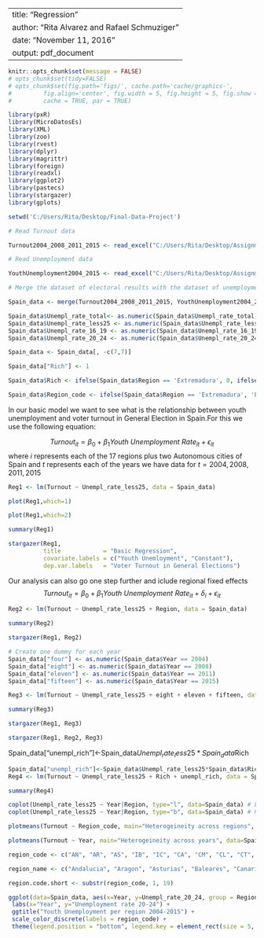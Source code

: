 
---
title: "Regression"
author: "Rita Alvarez and Rafael Schmuziger"
date: "November 11, 2016"
output: pdf_document
---

```r
knitr::opts_chunk$set(message = FALSE)
# opts_chunk$set(tidy=FALSE)
# opts_chunk$set(fig.path='figs/', cache.path='cache/graphics-', 
#         fig.align='center', fig.width = 5, fig.height = 5, fig.show = 'hold',
#         cache = TRUE, par = TRUE)
```

```r
library(pxR)
library(MicroDatosEs)
library(XML)
library(zoo)
library(rvest)
library(dplyr)
library(magrittr)
library(foreign)
library(readxl)
library(ggplot2)
library(pastecs)
library(stargazer)
library(gplots)
```


```r
setwd('C:/Users/Rita/Desktop/Final-Data-Project')
```

```r
# Read Turnout data

Turnout2004_2008_2011_2015 <- read_excel("C:/Users/Rita/Desktop/Assignment-3/ElectionsResult_2015_2011_2008_2004.xlsx", col_names = TRUE)
```

```r
# Read Unemployment data

YouthUnemployment2004_2015 <- read_excel("C:/Users/Rita/Desktop/Assignment-3/YouthUnemployment2015_2011_2008_2004.xlsx", col_names = TRUE)
```

```r
# Merge the dataset of electoral results with the dataset of unemployment rates. Change columns as numeric and clean one column

Spain_data <- merge(Turnout2004_2008_2011_2015, YouthUnemployment2004_2015, by=c("Region","Year"), all=TRUE)

Spain_data$Unempl_rate_total<- as.numeric(Spain_data$Unempl_rate_total)
Spain_data$Unempl_rate_less25 <- as.numeric(Spain_data$Unempl_rate_less25)
Spain_data$Unempl_rate_16_19 <- as.numeric(Spain_data$Unempl_rate_16_19)
Spain_data$Unempl_rate_20_24 <- as.numeric(Spain_data$Unempl_rate_20_24)

Spain_data <- Spain_data[, -c(7,7)]

Spain_data["Rich"] <- 1 

Spain_data$Rich <- ifelse(Spain_data$Region == 'Extremadura', 0, ifelse(Spain_data$Region == 'Castilla_la_Mancha', 0, ifelse(Spain_data$Region == 'Murcia', 0, ifelse(Spain_data$Region == 'Canarias', 0, ifelse(Spain_data$Region == 'Galicia', 0, ifelse(Spain_data$Region == 'Comunitat_Valenciana', 0, ifelse(Spain_data$Region == 'Melilla', 0, ifelse(Spain_data$Region == 'Asturias', 0, ifelse(Spain_data$Region == 'Ceuta', 0, ifelse(Spain_data$Region == 'Castilla_y_Leon', 0, ifelse(Spain_data$Region == 'Andalucia', 0, 1)))))))))))

Spain_data$Region_code <- ifelse(Spain_data$Region == 'Extremadura', 'EX', ifelse(Spain_data$Region == 'Castilla_La_Mancha', 'CM', ifelse(Spain_data$Region == 'Murcia', 'MU', ifelse(Spain_data$Region == 'Canarias', 'IC', ifelse(Spain_data$Region == 'Galicia', 'GA', ifelse(Spain_data$Region == 'Comunitat_Valenciana', 'CV', ifelse(Spain_data$Region == 'Melilla', 'ME', ifelse(Spain_data$Region == 'Asturias', 'AS', ifelse(Spain_data$Region == 'Ceuta', 'CE', ifelse(Spain_data$Region == 'Castilla_y_Leon', 'CL', ifelse(Spain_data$Region == 'Andalucia', 'AN', ifelse(Spain_data$Region == 'Cantabria', 'CA', ifelse(Spain_data$Region == 'Baleares', 'IB', ifelse(Spain_data$Region == 'Aragon', 'AR', ifelse(Spain_data$Region == 'Catalunya', 'CT', ifelse(Spain_data$Region == 'Madrid', 'MA', ifelse(Spain_data$Region == 'Navarra', 'NV', ifelse(Spain_data$Region == 'Pais_Vasco', 'PV', ifelse(Spain_data$Region == 'La_Rioja', 'LR', NA)))))))))))))))))))
```



In our basic model we want to see what is the relationship between youth unemployment and voter turnout in General Election in Spain.For this we use the following equation:

$$
Turnout_{it}= \beta_{0}+\beta_{1}Youth\ Unemployment\ Rate_{it}+\epsilon_{it}
$$
where $i$ represents each of the 17 regions plus two Autonomous cities of Spain and $t$ represents each of the years we have data for $t={2004, 2008, 2011, 2015}$

```r
Reg1 <- lm(Turnout ~ Unempl_rate_less25, data = Spain_data)
```

```r
plot(Reg1,which=1)
```

```r
plot(Reg1,which=2)
```

```r
summary(Reg1)
```

```r
stargazer(Reg1, 
          title            = "Basic Regression",
          covariate.labels = c("Youth Unemloyment", "Constant"),
          dep.var.labels   = "Voter Turnout in General Elections")
```

Our analysis can also go one step further and iclude regional fixed effects 
$$
Turnout_{it}= \beta_{0}+\beta_{1}Youth\ Unemployment\ Rate_{it}+\delta_{i} + \epsilon_{it}
$$

```r
Reg2 <- lm(Turnout ~ Unempl_rate_less25 + Region, data = Spain_data)
```

```r
summary(Reg2)
```

```r
stargazer(Reg1, Reg2)
```

```r
# Create one dummy for each year
Spain_data["four"] <- as.numeric(Spain_data$Year == 2004)
Spain_data["eight"] <- as.numeric(Spain_data$Year == 2008)
Spain_data["eleven"] <- as.numeric(Spain_data$Year == 2011)
Spain_data["fifteen"] <- as.numeric(Spain_data$Year == 2015)
```

```r
Reg3 <- lm(Turnout ~ Unempl_rate_less25 + eight + eleven + fifteen, data = Spain_data)
```

```r
summary(Reg3)
```

```r
stargazer(Reg1, Reg3)
```

```r
stargazer(Reg1, Reg2, Reg3)
```

Spain_data["unempl_rich"]<-Spain_data$Unempl_rate_less25*Spain_data$Rich

```r
Spain_data["unempl_rich"]<-Spain_data$Unempl_rate_less25*Spain_data$Rich
Reg4 <- lm(Turnout ~ Unempl_rate_less25 + Rich + unempl_rich, data = Spain_data)
```

```r
summary(Reg4)
```

```r
coplot(Unempl_rate_less25 ~ Year|Region, type="l", data=Spain_data) # Lines
coplot(Unempl_rate_less25 ~ Year|Region, type="b", data=Spain_data) # Points and
```


```r
plotmeans(Turnout ~ Region_code, main="Heterogeineity across regions", data=Spain_data)
``` 

```r
plotmeans(Turnout ~ Year, main="Heterogeineity across years", data=Spain_data)
``` 

```r
region_code <- c("AN", "AR", "AS", "IB", "IC", "CA", "CM", "CL", "CT", "CE", "CV", "EX", "GA", "LR", "MA", "ME", "MU", "NV", "PV")

region_name <- c("Andalucia", "Aragon", "Asturias", "Baleares", "Canarias", "Cantabria", "Castilla_La_Mancha", "Castilla_y_Leon", "Catalunya", "Ceuta", "Comunitat_Valenciana", "Extremadura", "Galicia", "La_Rioja", "Madrid", "Melilla", "Murcia", "Navarra", "Pais_Vasco")

region.code.short <- substr(region_code, 1, 19)

ggplot(data=Spain_data, aes(x=Year, y=Unempl_rate_20_24, group = Region, colour = Region)) + geom_line() + ggtitle("Youth Unemployment per region") + 
 labs(x="Year", y="Unemployment rate 20-24") + 
 ggtitle("Youth Unemployment per region 2004-2015") + 
 scale_color_discrete(labels = region_code) + 
 theme(legend.position = "bottom", legend.key = element_rect(size = 5, fill = 'white', colour = 'white'), legend.key.size = unit(2.0, 'lines'), axis.title.y=element_text(margin=margin(10,10,0,10)))
``` 
